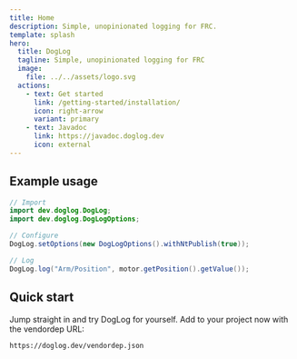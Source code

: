 ```yaml
---
title: Home
description: Simple, unopinionated logging for FRC.
template: splash
hero:
  title: DogLog
  tagline: Simple, unopinionated logging for FRC
  image:
    file: ../../assets/logo.svg
  actions:
    - text: Get started
      link: /getting-started/installation/
      icon: right-arrow
      variant: primary
    - text: Javadoc
      link: https://javadoc.doglog.dev
      icon: external
---
```


## Example usage

```java
// Import
import dev.doglog.DogLog;
import dev.doglog.DogLogOptions;

// Configure
DogLog.setOptions(new DogLogOptions().withNtPublish(true));

// Log
DogLog.log("Arm/Position", motor.getPosition().getValue());
```

## Quick start

Jump straight in and try DogLog for yourself.
Add to your project now with the vendordep URL:

```text
https://doglog.dev/vendordep.json
```
